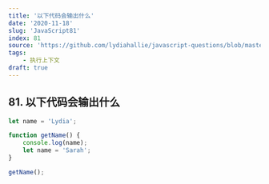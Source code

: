 ```yaml
---
title: '以下代码会输出什么'
date: '2020-11-18'
slug: 'JavaScript81'
index: 81
source: 'https://github.com/lydiahallie/javascript-questions/blob/master/zh-CN/README-zh_CN.md#111-%E8%BE%93%E5%87%BA%E4%BB%80%E4%B9%88'
tags:
    - 执行上下文
draft: true
---
```


## 81. 以下代码会输出什么

```js:index.js
let name = 'Lydia';

function getName() {
	console.log(name);
	let name = 'Sarah';
}

getName();
```
